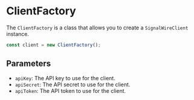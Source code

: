# ClientFactory

The `ClientFactory` is a class that allows you to create a `SignalWireClient` instance.

```javascript
const client = new ClientFactory();
```

## Parameters

- `apiKey`: The API key to use for the client.
- `apiSecret`: The API secret to use for the client.
- `apiToken`: The API token to use for the client.